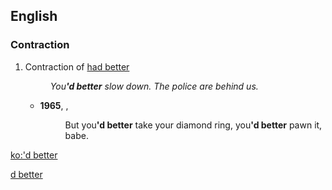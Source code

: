 ==English==

===Contraction===
{{head|en|contractions}}

# Contraction of [[had better]]
#: ''You''''d better''' slow down. The police are behind us.''
#* '''1965''', {{w|Bob Dylan}}, {{w|Like a Rolling Stone}}
#*: But you''''d better''' take your diamond ring, you''''d better''' pawn it, babe.
<!--Reasons for this entry. 1. Had better is very rarely used in it's full form. 2. Easily misunderstood as contraction of "would better" .. Algrif
Still sounds pretty dubious, but I'll let it stick .. Keene-->

[[Category:English contractions|d better]]

[[ko:'d better]]